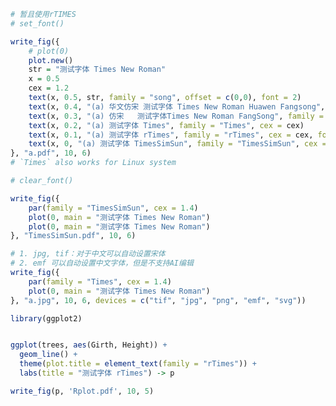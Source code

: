```r
# 暂且使用rTIMES
# set_font()

write_fig({
    # plot(0)
    plot.new()
    str = "测试字体 Times New Roman"
    x = 0.5
    cex = 1.2
    text(x, 0.5, str, family = "song", offset = c(0,0), font = 2)
    text(x, 0.4, "(a) 华文仿宋 测试字体 Times New Roman Huawen Fangsong", family = "hwfsong", cex = cex)
    text(x, 0.3, "(a) 仿宋   测试字体Times New Roman FangSong", family = "fsong", cex = cex)
    text(x, 0.2, "(a) 测试字体 Times", family = "Times", cex = cex)
    text(x, 0.1, "(a) 测试字体 rTimes", family = "rTimes", cex = cex, font = 2)
    text(x, 0, "(a) 测试字体 TimesSimSun", family = "TimesSimSun", cex = cex, font = 2)
}, "a.pdf", 10, 6)
# `Times` also works for Linux system

# clear_font()
```

```r
write_fig({
    par(family = "TimesSimSun", cex = 1.4)
    plot(0, main = "测试字体 Times New Roman")
    plot(0, main = "测试字体 Times New Roman")
}, "TimesSimSun.pdf", 10, 6)
```

```r
# 1. jpg, tif：对于中文可以自动设置宋体
# 2. emf 可以自动设置中文字体，但是不支持AI编辑
write_fig({
    par(family = "Times", cex = 1.4)
    plot(0, main = "测试字体 Times New Roman")
}, "a.jpg", 10, 6, devices = c("tif", "jpg", "png", "emf", "svg"))
```

```r
library(ggplot2)


ggplot(trees, aes(Girth, Height)) + 
  geom_line() + 
  theme(plot.title = element_text(family = "rTimes")) + 
  labs(title = "测试字体 rTimes") -> p

write_fig(p, 'Rplot.pdf', 10, 5)
```
